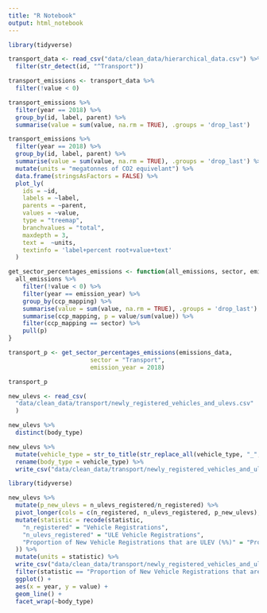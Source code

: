 ```yaml
---
title: "R Notebook"
output: html_notebook
---
```


```r
library(tidyverse)

transport_data <- read_csv("data/clean_data/hierarchical_data.csv") %>% 
  filter(str_detect(id, "^Transport"))
```

```r
transport_emissions <- transport_data %>% 
  filter(!value < 0)
```

```r
transport_emissions %>% 
  filter(year == 2018) %>% 
  group_by(id, label, parent) %>% 
  summarise(value = sum(value, na.rm = TRUE), .groups = 'drop_last')
```

```r
transport_emissions %>% 
  filter(year == 2018) %>% 
  group_by(id, label, parent) %>% 
  summarise(value = sum(value, na.rm = TRUE), .groups = 'drop_last') %>%
  mutate(units = "megatonnes of CO2 equivelant") %>% 
  data.frame(stringsAsFactors = FALSE) %>% 
  plot_ly(
    ids = ~id,
    labels = ~label,
    parents = ~parent,
    values = ~value,
    type = "treemap",
    branchvalues = "total",
    maxdepth = 3,
    text =  ~units,
    textinfo = 'label+percent root+value+text'
  )
```

```r
get_sector_percentages_emissions <- function(all_emissions, sector, emission_year) {
  all_emissions %>% 
    filter(!value < 0) %>% 
    filter(year == emission_year) %>%
    group_by(ccp_mapping) %>% 
    summarise(value = sum(value, na.rm = TRUE), .groups = 'drop_last') %>% 
    summarise(ccp_mapping, p = value/sum(value)) %>%
    filter(ccp_mapping == sector) %>% 
    pull(p)
}
```

```r
transport_p <- get_sector_percentages_emissions(emissions_data,
                       sector = "Transport",
                       emission_year = 2018)

transport_p
```

```r
new_ulevs <- read_csv(
  "data/clean_data/transport/newly_registered_vehicles_and_ulevs.csv"
  )
```

```r
new_ulevs %>% 
  distinct(body_type)
```


```r
new_ulevs %>% 
  mutate(vehicle_type = str_to_title(str_replace_all(vehicle_type, "_", " "))) %>% 
  rename(body_type = vehicle_type) %>% 
  write_csv("data/clean_data/transport/newly_registered_vehicles_and_ulevs.csv")
```


```r
library(tidyverse)
```


```r
new_ulevs %>% 
  mutate(p_new_ulevs = n_ulevs_registered/n_registered) %>%
  pivot_longer(cols = c(n_registered, n_ulevs_registered, p_new_ulevs), names_to = "statistic", values_to = "value") %>% 
  mutate(statistic = recode(statistic,
    "n_registered" = "Vehicle Registrations",
    "n_ulevs_registered" = "ULE Vehicle Registrations",
    "Proportion of New Vehicle Registrations that are ULEV (%%)" = "Proportion of New Vehicle Registrations that are ULEV"
  )) %>% 
  mutate(units = statistic) %>% 
  write_csv("data/clean_data/transport/newly_registered_vehicles_and_ulevs.csv")
  filter(statistic == "Proportion of New Vehicle Registrations that are ULEV") %>% 
  ggplot() +
  aes(x = year, y = value) +
  geom_line() +
  facet_wrap(~body_type)
```

